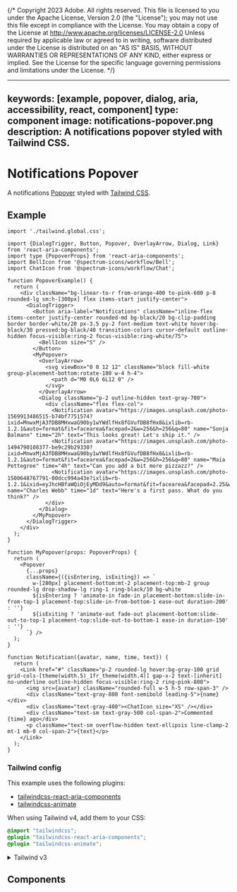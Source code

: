 {/* Copyright 2023 Adobe. All rights reserved.
This file is licensed to you under the Apache License, Version 2.0 (the "License");
you may not use this file except in compliance with the License. You may obtain a copy
of the License at http://www.apache.org/licenses/LICENSE-2.0
Unless required by applicable law or agreed to in writing, software distributed under
the License is distributed on an "AS IS" BASIS, WITHOUT WARRANTIES OR REPRESENTATIONS
OF ANY KIND, either express or implied. See the License for the specific language
governing permissions and limitations under the License. */}



---
keywords: [example, popover, dialog, aria, accessibility, react, component]
type: component
image: notifications-popover.png
description: A notifications popover styled with Tailwind CSS.
---

# Notifications Popover

A notifications [Popover](../Popover.html) styled with [Tailwind CSS](https://tailwindcss.com/).

## Example

```tsx import
import './tailwind.global.css';
```

```tsx example standalone
import {DialogTrigger, Button, Popover, OverlayArrow, Dialog, Link} from 'react-aria-components';
import type {PopoverProps} from 'react-aria-components';
import BellIcon from '@spectrum-icons/workflow/Bell';
import ChatIcon from '@spectrum-icons/workflow/Chat';

function PopoverExample() {
  return (
    <div className="bg-linear-to-r from-orange-400 to-pink-600 p-8 rounded-lg sm:h-[300px] flex items-start justify-center">
      <DialogTrigger>
        <Button aria-label="Notifications" className="inline-flex items-center justify-center rounded-md bg-black/20 bg-clip-padding border border-white/20 px-3.5 py-2 font-medium text-white hover:bg-black/30 pressed:bg-black/40 transition-colors cursor-default outline-hidden focus-visible:ring-2 focus-visible:ring-white/75">
          <BellIcon size="S" />
        </Button>
        <MyPopover>
          <OverlayArrow>
            <svg viewBox="0 0 12 12" className="block fill-white group-placement-bottom:rotate-180 w-4 h-4">
              <path d="M0 0L6 6L12 0" />
            </svg>
          </OverlayArrow>
          <Dialog className="p-2 outline-hidden text-gray-700">
            <div className="flex flex-col">
              <Notification avatar="https://images.unsplash.com/photo-1569913486515-b74bf7751574?ixid=MnwxMjA3fDB8MHxwaG90by1wYWdlfHx8fGVufDB8fHx8&ixlib=rb-1.2.1&auto=format&fit=facearea&facepad=2&w=256&h=256&q=80" name="Sonja Balmann" time="2h" text="This looks great! Let's ship it." />
              <Notification avatar="https://images.unsplash.com/photo-1494790108377-be9c29b29330?ixid=MnwxMjA3fDB8MHxwaG90by1wYWdlfHx8fGVufDB8fHx8&ixlib=rb-1.2.1&auto=format&fit=facearea&facepad=2&w=256&h=256&q=80" name="Maia Pettegree" time="4h" text="Can you add a bit more pizzazz?" />
              <Notification avatar="https://images.unsplash.com/photo-1500648767791-00dcc994a43e?ixlib=rb-1.2.1&ixid=eyJhcHBfaWQiOjEyMDd9&auto=format&fit=facearea&facepad=2.25&w=256&h=256&q=80" name="Charles Webb" time="1d" text="Here's a first pass. What do you think?" />
            </div>
          </Dialog>
        </MyPopover>
      </DialogTrigger>
    </div>
  );
}

function MyPopover(props: PopoverProps) {
  return (
    <Popover
      {...props}
      className={({isEntering, isExiting}) => `
        w-[280px] placement-bottom:mt-2 placement-top:mb-2 group rounded-lg drop-shadow-lg ring-1 ring-black/10 bg-white
        ${isEntering ? 'animate-in fade-in placement-bottom:slide-in-from-top-1 placement-top:slide-in-from-bottom-1 ease-out duration-200' : ''}
        ${isExiting ? 'animate-out fade-out placement-bottom:slide-out-to-top-1 placement-top:slide-out-to-bottom-1 ease-in duration-150' : ''}
      `} />
  );
}

function Notification({avatar, name, time, text}) {
  return (
    <Link href="#" className="p-2 rounded-lg hover:bg-gray-100 grid grid-cols-[theme(width.5)_1fr_theme(width.4)] gap-x-2 text-[inherit] no-underline outline-hidden focus-visible:ring-2 ring-pink-800">
      <img src={avatar} className="rounded-full w-5 h-5 row-span-3" />
      <div className="text-gray-800 font-semibold leading-5">{name}</div>
      <div className="text-gray-400"><ChatIcon size="XS" /></div>
      <div className="text-sm text-gray-500 col-span-2">Commented {time} ago</div>
      <p className="text-sm overflow-hidden text-ellipsis line-clamp-2 mt-1 mb-0 col-span-2">{text}</p>
    </Link>
  );
}
```

### Tailwind config

This example uses the following plugins:

* [tailwindcss-react-aria-components](../styling.html#plugin)
* [tailwindcss-animate](https://github.com/jamiebuilds/tailwindcss-animate)

When using Tailwind v4, add them to your CSS:

```css render=false
@import "tailwindcss";
@plugin "tailwindcss-react-aria-components";
@plugin "tailwindcss-animate";
```

<details>

<summary style={{fontWeight: 'bold'}}><ChevronRight size="S" /> Tailwind v3</summary>

When using Tailwind v3, add the plugins to your `tailwind.config.js` instead:

```tsx
module.exports = {
  // ...
  plugins: [
    require('tailwindcss-react-aria-components'),
    require('tailwindcss-animate')
  ]
};
```

**Note**: When using Tailwind v3, install `tailwindcss-react-aria-components` version 1.x instead of 2.x.

</details>

## Components

<section className={styles.cardGroup} data-size="small">

<ExampleCard
  url="../Popover.html"
  title="Popover"
  description="A popover displays content in context with a trigger element.">
  <Popover />
</ExampleCard>

<ExampleCard
  url="../Dialog.html"
  title="Dialog"
  description="A dialog is an overlay shown above other content in an application.">
  <Dialog />
</ExampleCard>

<ExampleCard
  url="../Button.html"
  title="Button"
  description="A button allows a user to perform an action.">
  <Button />
</ExampleCard>

<ExampleCard
  url="../Link.html"
  title="Link"
  description="A link allows a user to navigate to another page.">
  <Link />
</ExampleCard>

</section>
